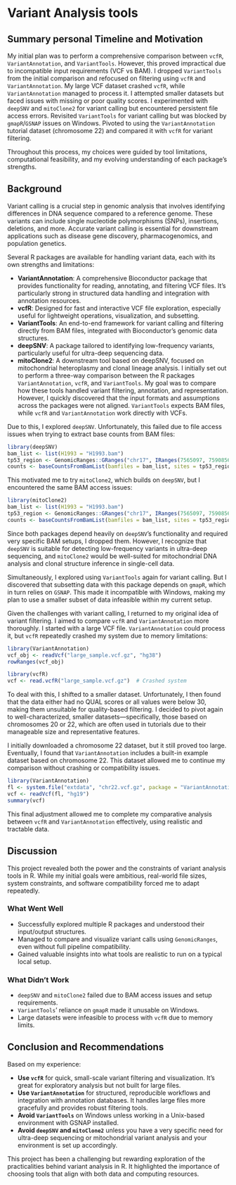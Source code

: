 # Variant Analysis tools

## Summary personal Timeline and Motivation

My initial plan was to perform a comprehensive comparison between `vcfR`, `VariantAnnotation`, and `VariantTools`. However, this proved impractical due to incompatible input requirements (VCF vs BAM). I dropped `VariantTools` from the initial comparison and refocused on filtering using `vcfR` and `VariantAnnotation`. My large VCF dataset crashed `vcfR`, while `VariantAnnotation` managed to process it. I attempted smaller datasets but faced issues with missing or poor quality scores. I experimented with `deepSNV` and `mitoClone2` for variant calling but encountered persistent file access errors. Revisited `VariantTools` for variant calling but was blocked by `gmapR`/`GSNAP` issues on Windows. Pivoted to using the `VariantAnnotation` tutorial dataset (chromosome 22) and compared it with `vcfR` for variant filtering.

Throughout this process, my choices were guided by tool limitations, computational feasibility, and my evolving understanding of each package's strengths.

## Background

Variant calling is a crucial step in genomic analysis that involves identifying differences in DNA sequence compared to a reference genome. These variants can include single nucleotide polymorphisms (SNPs), insertions, deletions, and more. Accurate variant calling is essential for downstream applications such as disease gene discovery, pharmacogenomics, and population genetics.

Several R packages are available for handling variant data, each with its own strengths and limitations:

- **VariantAnnotation**: A comprehensive Bioconductor package that provides functionality for reading, annotating, and filtering VCF files. It's particularly strong in structured data handling and integration with annotation resources.
- **vcfR**: Designed for fast and interactive VCF file exploration, especially useful for lightweight operations, visualization, and subsetting.
- **VariantTools**: An end-to-end framework for variant calling and filtering directly from BAM files, integrated with Bioconductor's genomic data structures.
- **deepSNV**: A package tailored to identifying low-frequency variants, particularly useful for ultra-deep sequencing data.
- **mitoClone2**: A downstream tool based on deepSNV, focused on mitochondrial heteroplasmy and clonal lineage analysis.
I initially set out to perform a three-way comparison between the R packages `VariantAnnotation`, `vcfR`, and `VariantTools`. My goal was to compare how these tools handled variant filtering, annotation, and representation. However, I quickly discovered that the input formats and assumptions across the packages were not aligned. `VariantTools` expects BAM files, while `vcfR` and `VariantAnnotation` work directly with VCFs. 

Due to this, I explored `deepSNV`. Unfortunately, this failed due to file access issues when trying to extract base counts from BAM files:

```r
library(deepSNV)
bam_list <- list(H1993 = "H1993.bam")
tp53_region <- GenomicRanges::GRanges("chr17", IRanges(7565097, 7590856))
counts <- baseCountsFromBamList(bamfiles = bam_list, sites = tp53_region)
```

This motivated me to try `mitoClone2`, which builds on `deepSNV`, but I encountered the same BAM access issues:

```r
library(mitoClone2)
bam_list <- list(H1993 = "H1993.bam")
tp53_region <- GenomicRanges::GRanges("chr17", IRanges(7565097, 7590856))
counts <- baseCountsFromBamList(bamfiles = bam_list, sites = tp53_region)
```

Since both packages depend heavily on `deepSNV`’s functionality and required very specific BAM setups, I dropped them. However, I recognize that `deepSNV` is suitable for detecting low-frequency variants in ultra-deep sequencing, and `mitoClone2` would be well-suited for mitochondrial DNA analysis and clonal structure inference in single-cell data.

Simultaneously, I explored using `VariantTools` again for variant calling. But I discovered that subsetting data with this package depends on `gmapR`, which in turn relies on `GSNAP`. This made it incompatible with Windows, making my plan to use a smaller subset of data infeasible within my current setup.

Given the challenges with variant calling, I returned to my original idea of variant filtering. I aimed to compare `vcfR` and `VariantAnnotation` more thoroughly. I started with a large VCF file. `VariantAnnotation` could process it, but `vcfR` repeatedly crashed my system due to memory limitations:

```r
library(VariantAnnotation)
vcf_obj <- readVcf("large_sample.vcf.gz", "hg38")
rowRanges(vcf_obj)
```

```r
library(vcfR)
vcf <- read.vcfR("large_sample.vcf.gz")  # Crashed system
```

To deal with this, I shifted to a smaller dataset. Unfortunately, I then found that the data either had no QUAL scores or all values were below 30, making them unsuitable for quality-based filtering. I decided to pivot again to well-characterized, smaller datasets—specifically, those based on chromosomes 20 or 22, which are often used in tutorials due to their manageable size and representative features.

I initially downloaded a chromosome 22 dataset, but it still proved too large. Eventually, I found that `VariantAnnotation` includes a built-in example dataset based on chromosome 22. This dataset allowed me to continue my comparison without crashing or compatibility issues.

```r
library(VariantAnnotation)
fl <- system.file("extdata", "chr22.vcf.gz", package = "VariantAnnotation")
vcf <- readVcf(fl, "hg19")
summary(vcf)
```

This final adjustment allowed me to complete my comparative analysis between `vcfR` and `VariantAnnotation` effectively, using realistic and tractable data.






## Discussion

This project revealed both the power and the constraints of variant analysis tools in R. While my initial goals were ambitious, real-world file sizes, system constraints, and software compatibility forced me to adapt repeatedly.

### What Went Well
- Successfully explored multiple R packages and understood their input/output structures.
- Managed to compare and visualize variant calls using `GenomicRanges`, even without full pipeline compatibility.
- Gained valuable insights into what tools are realistic to run on a typical local setup.

### What Didn't Work
- `deepSNV` and `mitoClone2` failed due to BAM access issues and setup requirements.
- `VariantTools`' reliance on `gmapR` made it unusable on Windows.
- Large datasets were infeasible to process with `vcfR` due to memory limits.


## Conclusion and Recommendations

Based on my experience:

- **Use `vcfR`** for quick, small-scale variant filtering and visualization. It’s great for exploratory analysis but not built for large files.
- **Use `VariantAnnotation`** for structured, reproducible workflows and integration with annotation databases. It handles large files more gracefully and provides robust filtering tools.
- **Avoid `VariantTools`** on Windows unless working in a Unix-based environment with GSNAP installed.
- **Avoid `deepSNV` and `mitoClone2`** unless you have a very specific need for ultra-deep sequencing or mitochondrial variant analysis and your environment is set up accordingly.

This project has been a challenging but rewarding exploration of the practicalities behind variant analysis in R. It highlighted the importance of choosing tools that align with both data and computing resources.

